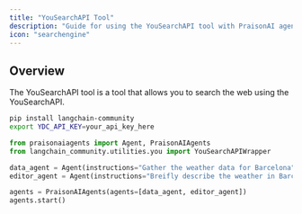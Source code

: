 ```yaml
---
title: "YouSearchAPI Tool"
description: "Guide for using the YouSearchAPI tool with PraisonAI agents."
icon: "searchengine"
---
```


## Overview

The YouSearchAPI tool is a tool that allows you to search the web using the YouSearchAPI.

```bash
pip install langchain-community
export YDC_API_KEY=your_api_key_here
```

```python
from praisonaiagents import Agent, PraisonAIAgents
from langchain_community.utilities.you import YouSearchAPIWrapper

data_agent = Agent(instructions="Gather the weather data for Barcelona", tools=[YouSearchAPIWrapper])
editor_agent = Agent(instructions="Breifly describe the weather in Barcelona")

agents = PraisonAIAgents(agents=[data_agent, editor_agent])
agents.start()
```